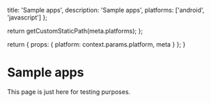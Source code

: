 
  title: 'Sample apps',
  description: 'Sample apps',
  platforms: ['android', 'javascript']
};

  return getCustomStaticPath(meta.platforms);
};

  return {
    props: {
      platform: context.params.platform,
      meta
    }
  };
}

# Sample apps

This page is just here for testing purposes.
